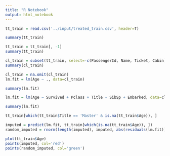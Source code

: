 ```yaml
---
title: "R Notebook"
output: html_notebook
---
```



```r
tt_train = read.csv('../input/treated_train.csv', header=T)

summary(tt_train)
```


```r
tt_train = tt_train[, -1]
summary(tt_train)
```

```r
cl_train = subset(tt_train, select=-c(PassengerId, Name, Ticket, Cabin))
summary(cl_train)
```

```r
cl_train = na.omit(cl_train)
lm.fit = lm(Age ~ ., data=cl_train)

summary(lm.fit)
```

```r
lm.fit = lm(Age ~ Survived + Pclass + Title + SibSp + Embarked, data=cl_train)

summary(lm.fit)
```

```r
tt_train[which(tt_train$Title == 'Master' & is.na(tt_train$Age)), ]
```

```r
imputed = predict(lm.fit, tt_train[which(is.na(tt_train$Age)), ])
random_imputed = rnorm(length(imputed), imputed, abs(residuals(lm.fit)))

plot(tt_train$Age)
points(imputed, col='red')
points(random_imputed, col='green')
```


